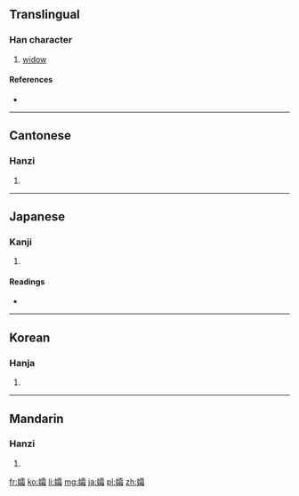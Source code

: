 ==Translingual==

===Han character===
{{Han char|rn=38|rad=女|as=17|sn=20|four=4146<sub>3</sub>|canj=女一月山 (VMBU)|ids=⿰[[女]][[霜]]}}

# [[widow]]

====References====
* {{Han ref|kx=0273.430|dkj=06885|dj=0542.180|hdz=21090.070|uh=5B40|ud=23360|bh=C45C|bd=50268}}

----

==Cantonese==

===Hanzi===
{{yue-hanzi|jyut=[[soeng1]], [[sung1]]|y=seung1, sung1}}

# {{defn|lang=yue|sort=女17}}

----

==Japanese==

===Kanji===
{{ja-kanji|grade=|rs=女17}}

# {{defn|lang=ja|sort=女17}}

====Readings====
* {{ja-readings|on=[[そう]] (sō)|kun=[[やもめ]] (yamome)}}

----

==Korean==

===Hanja===
{{ko-hanja|hangeul=상|rv=sang|mr=sang}}

# {{defn|lang=ko|sort=女17}}

----

==Mandarin==

===Hanzi===
{{cmn-hanzi|pin=[[shuāng]] ([[shuang1]])|wg=shuang<sup>1</sup>}}

# {{defn|lang=cmn|sort=女17}}

[[fr:孀]]
[[ko:孀]]
[[li:孀]]
[[mg:孀]]
[[ja:孀]]
[[pl:孀]]
[[zh:孀]]